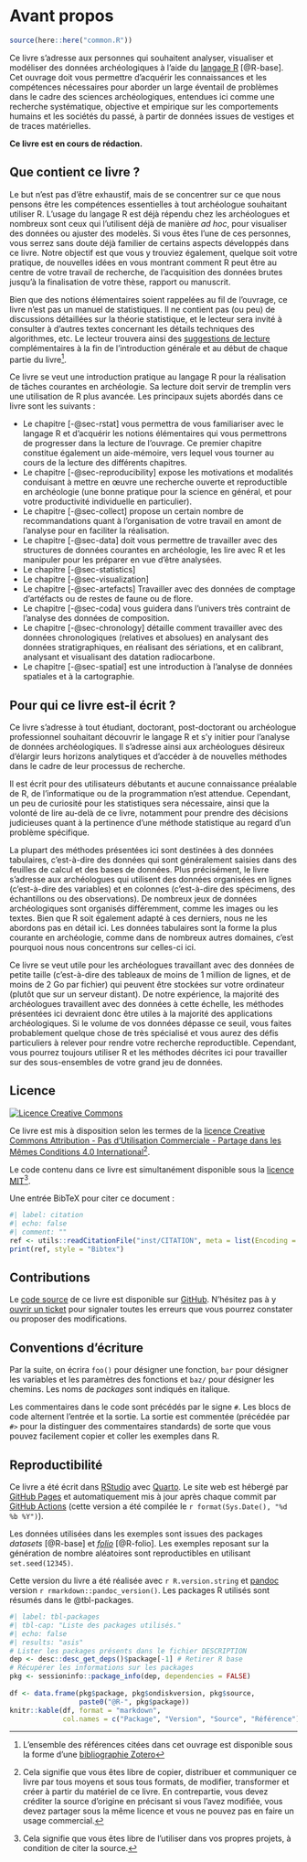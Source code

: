 # Avant propos {.unnumbered}

```r
source(here::here("common.R"))
```

Ce livre s'adresse aux personnes qui souhaitent analyser, visualiser et modéliser des données archéologiques à l'aide du [langage R](https://www.r-project.org/) [@R-base]. Cet ouvrage doit vous permettre d'acquérir les connaissances et les compétences nécessaires pour aborder un large éventail de problèmes dans le cadre des sciences archéologiques, entendues ici comme une recherche systématique, objective et empirique sur les comportements humains et les sociétés du passé, à partir de données issues de vestiges et de traces matérielles.

**Ce livre est en cours de rédaction.**

## Que contient ce livre ? {.unnumbered}

Le but n'est pas d'être exhaustif, mais de se concentrer sur ce que nous pensons être les compétences essentielles à tout archéologue souhaitant utiliser R. L'usage du langage R est déjà répendu chez les archéologues et nombreux sont ceux qui l'utilisent déjà de manière *ad hoc*, pour visualiser des données ou ajuster des modelès. Si vous êtes l'une de ces personnes, vous serrez sans doute déjà familier de certains aspects développés dans ce livre. Notre objectif est que vous y trouviez également, quelque soit votre pratique, de nouvelles idées en vous montrant comment R peut être au centre de votre travail de recherche, de l'acquisition des données brutes jusqu'à la finalisation de votre thèse, rapport ou manuscrit.

Bien que des notions élémentaires soient rappelées au fil de l'ouvrage, ce livre n'est pas un manuel de statistiques. Il ne contient pas (ou peu) de discussions détaillées sur la théorie statistique, et le lecteur sera invité à consulter à d'autres textes concernant les détails techniques des algorithmes, etc. Le lecteur trouvera ainsi des [suggestions de lecture](#sec-intro-biblio) complémentaires à la fin de l'introduction générale et au début de chaque partie du livre^[L'ensemble des références citées dans cet ouvrage est disponible sous la forme d'une [bibliographie Zotero](https://www.zotero.org/groups/4507200/rarcheo/library)].

Ce livre se veut une introduction pratique au langage R pour la réalisation de tâches courantes en archéologie. Sa lecture doit servir de tremplin vers une utilisation de R plus avancée. Les principaux sujets abordés dans ce livre sont les suivants :

* Le chapitre [-@sec-rstat] vous permettra de vous familiariser avec le langage R et d'acquérir les notions élémentaires qui vous permettrons de progresser dans la lecture de l'ouvrage. Ce premier chapitre constitue également un aide-mémoire, vers lequel vous tourner au cours de la lecture des différents chapitres.
* Le chapitre [-@sec-reproducibility] expose les motivations et modalités conduisant à mettre en œuvre une recherche ouverte et reproductible en archéologie (une bonne pratique pour la science en général, et pour votre productivité individuelle en particulier).
* Le chapitre [-@sec-collect] propose un certain nombre de recommandations quant à l'organisation de votre travail en amont de l'analyse pour en faciliter la réalisation.
* Le chapitre [-@sec-data] doit vous permettre de travailler avec des structures de données courantes en archéologie, les lire avec R et les manipuler pour les préparer en vue d'être analysées.
* Le chapitre [-@sec-statistics]
* Le chapitre [-@sec-visualization]
* Le chapitre [-@sec-artefacts] Travailler avec des données de comptage d'artéfacts ou de restes de faune ou de flore.
* Le chapitre [-@sec-coda] vous guidera dans l'univers très contraint de l'analyse des données de composition.
* Le chapitre [-@sec-chronology] détaille comment travailler avec des données chronologiques (relatives et absolues) en analysant des données stratigraphiques, en réalisant des sériations, et en calibrant, analysant et visualisant des datation radiocarbone.
* Le chapitre [-@sec-spatial] est une introduction à l'analyse de données spatiales et à la cartographie.

## Pour qui ce livre est-il écrit ? {.unnumbered}

Ce livre s'adresse à tout étudiant, doctorant, post-doctorant ou archéologue professionnel souhaitant découvrir le langage R et s'y initier pour l'analyse de données archéologiques. Il s'adresse ainsi aux archéologues désireux d'élargir leurs horizons analytiques et d'accéder à de nouvelles méthodes dans le cadre de leur processus de recherche. 

Il est écrit pour des utilisateurs débutants et aucune connaissance préalable de R, de l'informatique ou de la programmation n'est attendue. Cependant, un peu de curiosité pour les statistiques sera nécessaire, ainsi que la volonté de lire au-delà de ce livre, notamment pour prendre des décisions judicieuses quant à la pertinence d'une méthode statistique au regard d'un problème spécifique.

La plupart des méthodes présentées ici sont destinées à des données tabulaires, c'est-à-dire des données qui sont généralement saisies dans des feuilles de calcul et des bases de données. Plus précisément, le livre s'adresse aux archéologues qui utilisent des données organisées en lignes (c'est-à-dire des variables) et en colonnes (c'est-à-dire des spécimens, des échantillons ou des observations). De nombreux jeux de données archéologiques sont organisés différemment, comme les images ou les textes. Bien que R soit également adapté à ces derniers, nous ne les abordons pas en détail ici. Les données tabulaires sont la forme la plus courante en archéologie, comme dans de nombreux autres domaines, c'est pourquoi nous nous concentrons sur celles-ci ici.

Ce livre se veut utile pour les archéologues travaillant avec des données de petite taille (c'est-à-dire des tableaux de moins de 1 million de lignes, et de moins de 2 Go par fichier) qui peuvent être stockées sur votre ordinateur (plutôt que sur un serveur distant). De notre expérience, la majorité des archéologues travaillent avec des données à cette échelle, les méthodes présentées ici devraient donc être utiles à la majorité des applications archéologiques. Si le volume de vos données dépasse ce seuil, vous faites probablement quelque chose de très spécialisé et vous aurez des défis particuliers à relever pour rendre votre recherche reproductible. Cependant, vous pourrez toujours utiliser R et les méthodes décrites ici pour travailler sur des sous-ensembles de votre grand jeu de données.

## Licence {.unnumbered}

<a rel="license" href="http://creativecommons.org/licenses/by-nc-sa/4.0/"><img alt="Licence Creative Commons" style="border-width:0" src="https://i.creativecommons.org/l/by-nc-sa/4.0/88x31.png" /></a>

Ce livre est mis à disposition selon les termes de la [licence Creative Commons Attribution - Pas d'Utilisation Commerciale - Partage dans les Mêmes Conditions 4.0 International](http://creativecommons.org/licenses/by-nc-sa/4.0/)^[Cela signifie que vous êtes libre de copier, distribuer et communiquer ce livre par tous moyens et sous tous formats, de modifier, transformer et créer à partir du matériel de ce livre. En contrepartie, vous devez créditer la source d'origine en précisant si vous l'avez modifiée, vous devez partager sous la même licence et vous ne pouvez pas en faire un usage commercial.].

Le code contenu dans ce livre est simultanément disponible sous la [licence MIT](https://opensource.org/licenses/MIT)^[Cela signifie que vous êtes libre de l'utiliser dans vos propres projets, à condition de citer la source.].

Une entrée BibTeX pour citer ce document :

```r
#| label: citation
#| echo: false
#| comment: ""
ref <- utils::readCitationFile("inst/CITATION", meta = list(Encoding = "UTF-8"))
print(ref, style = "Bibtex")
```

## Contributions {.unnumbered}

Le [code source](https://github.com/nfrerebeau/rarcheo) de ce livre est disponible sur [GitHub](https://github.com/). N'hésitez pas à y [ouvrir un ticket](https://github.com/nfrerebeau/rarcheo/issues) pour signaler toutes les erreurs que vous pourrez constater ou proposer des modifications.

## Conventions d'écriture {.unnumbered}

Par la suite, on écrira `foo()` pour désigner une fonction, `bar` pour désigner les variables et les paramètres des fonctions et `baz/` pour désigner les chemins. Les noms de *packages* sont indiqués en italique.

Les commentaires dans le code sont précédés par le signe `#`. Les blocs de code alternent l'entrée et la sortie. La sortie est commentée (précédée par `#>` pour la distinguer des commentaires standards) de sorte que vous pouvez facilement copier et coller les exemples dans R.

## Reproductibilité {.unnumbered}

Ce livre a été écrit dans [RStudio](http://www.rstudio.com/ide/) avec [Quarto](https://quarto.org/). Le site web est hébergé par [GitHub Pages](https://pages.github.com/) et automatiquement mis à jour après chaque commit par [GitHub Actions](https://github.com/nfrerebeau/rarcheo/actions) (cette version a été compilée le `r format(Sys.Date(), "%d %b %Y")`).

Les données utilisées dans les exemples sont issues des packages *datasets* [@R-base] et [*folio*](https://packages.tesselle.org/folio/) [@R-folio]. Les exemples reposant sur la génération de nombre aléatoires sont reproductibles en utilisant `set.seed(12345)`.

Cette version du livre a été réalisée avec `r R.version.string` et [pandoc](https://pandoc.org/) version `r rmarkdown::pandoc_version()`. Les packages R utilisés sont résumés dans le @tbl-packages.

```r
#| label: tbl-packages
#| tbl-cap: "Liste des packages utilisés."
#| echo: false
#| results: "asis"
# Lister les packages présents dans le fichier DESCRIPTION
dep <- desc::desc_get_deps()$package[-1] # Retirer R base
# Récupérer les informations sur les packages
pkg <- sessioninfo::package_info(dep, dependencies = FALSE)
  
df <- data.frame(pkg$package, pkg$ondiskversion, pkg$source, 
                 paste0("@R-", pkg$package))
knitr::kable(df, format = "markdown",
             col.names = c("Package", "Version", "Source", "Référence"))
```
